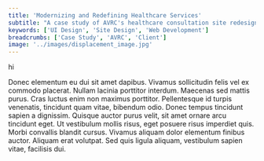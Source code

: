 ```yaml
---
title: 'Modernizing and Redefining Healthcare Services'
subtitle: "A case study of AVRC's healthcare consultation site redesign"
keywords: ['UI Design', 'Site Design', 'Web Development']
breadcrumbs: ['Case Study', 'AVRC', 'Client']
image: '../images/displacement_image.jpg'
---
```


hi

Donec elementum eu dui sit amet dapibus. Vivamus sollicitudin felis vel ex commodo placerat. Nullam lacinia porttitor interdum. Maecenas sed mattis purus. Cras luctus enim non maximus porttitor. Pellentesque id turpis venenatis, tincidunt quam vitae, bibendum odio. Donec tempus tincidunt sapien a dignissim. Quisque auctor purus velit, sit amet ornare arcu tincidunt eget. Ut vestibulum mollis risus, eget posuere risus imperdiet quis. Morbi convallis blandit cursus. Vivamus aliquam dolor elementum finibus auctor. Aliquam erat volutpat. Sed quis ligula aliquam, vestibulum sapien vitae, facilisis dui.
